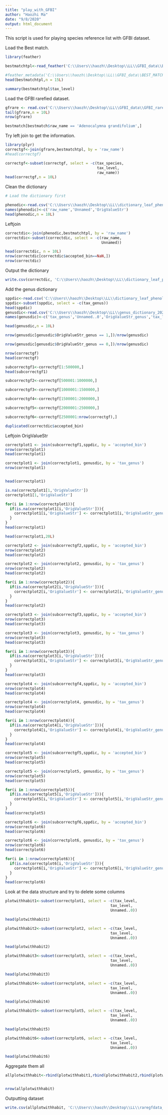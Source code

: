 ---
title: "play_with_GFBI"
author: "Haozhi Ma"
date: "9/8/2020"
output: html_document
---

This script is used for playing species reference list with GFBI dataset.

Load the Best match.


```{R}
library(feather)

```

```{R}
bestmatchtpl<-read_feather('C:\\Users\\haozh\\Desktop\\LL\\GFBI_data\\BEST_MATCH_all_species_TPL.feather')

#feather_metadata('C:\\Users\\haozh\\Desktop\\LL\\GFBI_data\\BEST_MATCH_all_species_TPL.feather')
head(bestmatchtpl,n = 15L)

summary(bestmatchtpl$tax_level)
```

Load the GFBI rarefied dataset.

```{R}

gfrare <- read.csv('C:\\Users\\haozh\\Desktop\\LL\\GFBI_data\\GFBI_rarefied.csv')
tail(gfrare,n = 10L)
nrow(gfrare)
```


```{R}
bestmatch[bestmatch$raw_name == 'Adenocalymna grandifolium',]

```

Try left join to get the information.


```{R}
library(plyr)
correctgf<-join(gfrare,bestmatchtpl, by = 'raw_name')
#head(correctgf)

correctgf<-subset(correctgf, select = -c(tax_species,
                                         tax_level,
                                         raw_name))
head(correctgf,n = 10L)


```


Clean the dictionary


```{R}
# Load the dictionary first

phenodic<-read.csv('C:\\Users\\haozh\\Desktop\\LL\\dictionary_leaf_phenology_spp.csv')
names(phenodic)<-c('raw_name','Unnamed','OrigValueStr')
head(phenodic,n = 10L)

```

Leftjoin

```{R}
correctdic<-join(phenodic,bestmatchtpl, by = 'raw_name')
correctdic<-subset(correctdic, select = -c(raw_name,
                                           Unnamed))
```


```{R}
head(correctdic, n = 10L)
nrow(correctdic[correctdic$accepted_bin==NaN,])
nrow(correctdic)
```


Output the dictionary


```{R}
write.csv(correctdic, 'C:\\Users\\haozh\\Desktop\\LL\\dictionary_leaf_phenology_spp_correctname_20200910.csv')

```



Add the genus dictionary


```{R}

sppdic<-read.csv('C:\\Users\\haozh\\Desktop\\LL\\dictionary_leaf_phenology_spp_correctname_unique_20200910.csv')
sppdic<-subset(sppdic, select = -c(tax_genus))
head(sppdic)
genusdic<-read.csv('C:\\Users\\haozh\\Desktop\\LL\\genus_dictionary_20200910.csv')
names(genusdic)<-c('tax_genus','Unnamed..0','OrigValueStr_genus','tax_level')

head(genusdic,n = 10L)

nrow(genusdic[genusdic$OrigValueStr_genus == 1,])/nrow(genusdic)

nrow(genusdic[genusdic$OrigValueStr_genus == 0,])/nrow(genusdic)


```





```{R}
nrow(correctgf)
head(correctgf)
```


```{R}
subcorrectgf1<-correctgf[1:500000,]
head(subcorrectgf1)

subcorrectgf2<-correctgf[500001:1000000,]

subcorrectgf3<-correctgf[1000001:1500000,]

subcorrectgf4<-correctgf[1500001:2000000,]

subcorrectgf5<-correctgf[2000001:2500000,]

subcorrectgf6<-correctgf[2500001:nrow(correctgf),]

```


```{R}
duplicated(correctdic$accepted_bin)

```




Leftjoin OrigValueStr

```{R}

correctplot1 <- join(subcorrectgf1,sppdic, by = 'accepted_bin')
nrow(correctplot1)
head(correctplot1)

```

```{R}

correctplot1 <- join(correctplot1, genusdic, by = 'tax_genus')
nrow(correctplot1)


head(correctplot1)
```

```{R}
is.na(correctplot1[1,'OrigValueStr'])
correctplot1[1,'OrigValueStr']
```


```{R}
for(i in 1:nrow(correctplot1)){
  if(is.na(correctplot1[i,'OrigValueStr'])){
    correctplot1[i,'OrigValueStr'] <- correctplot1[i,'OrigValueStr_genus']
  }
}
head(correctplot1)

```




```{R}

head(correctplot1,20L)

```









```{R}

correctplot2 <- join(subcorrectgf2,sppdic, by = 'accepted_bin')
nrow(correctplot2)
head(correctplot2)

```

```{R}

correctplot2 <- join(correctplot2, genusdic, by = 'tax_genus')
nrow(correctplot2)
head(correctplot2)
```

```{R}
for(i in 1:nrow(correctplot2)){
  if(is.na(correctplot2[i,'OrigValueStr'])){
    correctplot2[i,'OrigValueStr'] <- correctplot2[i,'OrigValueStr_genus']
  }
}
head(correctplot2)

```



```{R}

correctplot3 <- join(subcorrectgf3,sppdic, by = 'accepted_bin')
nrow(correctplot3)
head(correctplot3)
```

```{R}


correctplot3 <- join(correctplot3, genusdic, by = 'tax_genus')
nrow(correctplot3)
head(correctplot3)
```


```{R}
for(i in 1:nrow(correctplot3)){
  if(is.na(correctplot3[i,'OrigValueStr'])){
    correctplot3[i,'OrigValueStr'] <- correctplot3[i,'OrigValueStr_genus']
  }
}
head(correctplot3)

```


```{R}

correctplot4 <- join(subcorrectgf4,sppdic, by = 'accepted_bin')
nrow(correctplot4)
head(correctplot4)
```



```{R}

correctplot4 <- join(correctplot4, genusdic, by = 'tax_genus')
nrow(correctplot4)
head(correctplot4)
```


```{R}
for(i in 1:nrow(correctplot4)){
  if(is.na(correctplot4[i,'OrigValueStr'])){
    correctplot4[i,'OrigValueStr'] <- correctplot4[i,'OrigValueStr_genus']
  }
}
head(correctplot4)

```



```{R}

correctplot5 <- join(subcorrectgf5,sppdic, by = 'accepted_bin')
nrow(correctplot5)
head(correctplot5)

```

```{R}
correctplot5 <- join(correctplot5, genusdic, by = 'tax_genus')
nrow(correctplot5)
head(correctplot5)
```

```{R}
for(i in 1:nrow(correctplot5)){
  if(is.na(correctplot5[i,'OrigValueStr'])){
    correctplot5[i,'OrigValueStr'] <- correctplot5[i,'OrigValueStr_genus']
  }
}
head(correctplot5)

```


```{R}

correctplot6 <- join(subcorrectgf6,sppdic, by = 'accepted_bin')
nrow(correctplot6)
head(correctplot6)
```


```{R}

correctplot6 <- join(correctplot6, genusdic, by = 'tax_genus')
nrow(correctplot6)
head(correctplot6)
```


```{R}
for(i in 1:nrow(correctplot6)){
  if(is.na(correctplot6[i,'OrigValueStr'])){
    correctplot6[i,'OrigValueStr'] <- correctplot6[i,'OrigValueStr_genus']
  }
}
head(correctplot6)

```

Look at the data structure and try to delete some columns


```{R}


plotwithhabit1<-subset(correctplot1, select = -c(tax_level,
                                               tax_level,
                                               Unnamed..0))

head(plotwithhabit1)
```

```{R}


plotwithhabit2<-subset(correctplot2, select = -c(tax_level,
                                               tax_level,
                                               Unnamed..0))

head(plotwithhabit2)
```


```{R}


plotwithhabit3<-subset(correctplot3, select = -c(tax_level,
                                               tax_level,
                                               Unnamed..0))

head(plotwithhabit3)
```


```{R}


plotwithhabit4<-subset(correctplot4, select = -c(tax_level,
                                               tax_level,
                                               Unnamed..0))

head(plotwithhabit4)
```


```{R}


plotwithhabit5<-subset(correctplot5, select = -c(tax_level,
                                               tax_level,
                                               Unnamed..0))

head(plotwithhabit5)
```


```{R}


plotwithhabit6<-subset(correctplot6, select = -c(tax_level,
                                               tax_level,
                                               Unnamed..0))

head(plotwithhabit6)
```


Aggregate them all


```{R}

allplotwithhabit<-rbind(plotwithhabit1,rbind(plotwithhabit2,rbind(plotwithhabit3,rbind(plotwithhabit4,rbind(plotwithhabit5,plotwithhabit6)))))


nrow(allplotwithhabit)


```


Outputting dataset

```{R}
write.csv(allplotwithhabit, 'C:\\Users\\haozh\\Desktop\\LL\\raregfdata_with_habit_20200911.csv')

```



